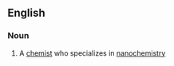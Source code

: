 ==English==

===Noun===
{{en-noun}}

#{{chemistry}} A [[chemist]] who specializes in [[nanochemistry]]